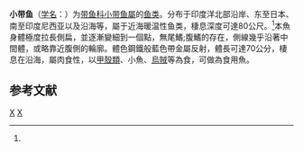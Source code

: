 {{Speciesbox 
| taxon = Eupleurogrammus muticus
| status = NE
| status_system = IUCN3.1
| authority = Gray, 1831<ref name='id8179'>{{cite web| url =http://www.bioinfo.cn/db05/BjdwSpecies.php?action=view&id=8179| title =小带鱼| work =中国动物物种编目数据库| publisher =中国科学院微生物研究所| author =中国科学院动物研究所| accessdate =2009-04-16| deadurl =yes| archiveurl =https://web.archive.org/web/20160305015707/http://www.bioinfo.cn/db05/BjdwSpecies.php?action=view&id=8179| archivedate =2016-03-05}}</ref>
| synonyms = *''Eupleurogramnus muticus''<br /><small>Gray, 1831</small>
*''Trichiurus muticus''<br /><small>Gray, 1831</small>
}}

'''小带鱼'''（[[学名|学名]]：{{lang|la|''Eupleurogrammus muticus''}}）为[[带鱼科|带鱼科]][[小带鱼屬|小带鱼屬]]的[[鱼类|鱼类]]。分布于印度洋北部沿岸、东至日本、南至印度尼西亚以及沿海等，屬于近海暖温性鱼类，棲息深度可達80公尺。<ref name='id8179'/>本魚身體極度拉長側扁，並逐漸變細到一個點，無尾鰭;腹鰭的存在，側線幾乎沿著中間體，或略靠近腹側的輪廓。體色鋼鐵般藍色帶金屬反射，體長可達70公分，棲息在沿海，屬肉食性，以[[甲殼類|甲殼類]]、小魚、[[烏賊|烏賊]]等為食，可做為食用魚。

== 参考文献 ==
{{reflist}}

{{Wikispecies|Eupleurogrammus muticus}}
{{Taxonbar|from=Q1956618}}

[[Category:食用魚|X]]
[[Category:小帶魚屬|X]]


{{鱸形目小作品}}